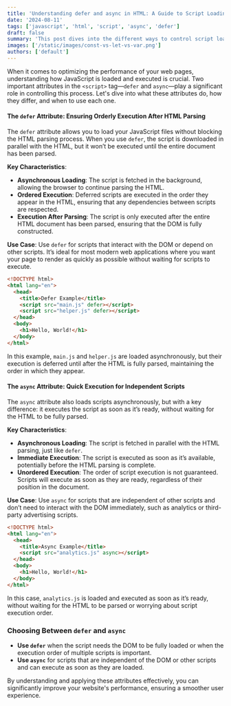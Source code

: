 ```yaml
---
title: 'Understanding defer and async in HTML: A Guide to Script Loading'
date: '2024-08-11'
tags: ['javascript', 'html', 'script', 'async', 'defer']
draft: false
summary: 'This post dives into the different ways to control script loading with attributes like defer, async, and others, ensuring your web pages are fast and responsive.'
images: ['/static/images/const-vs-let-vs-var.png']
authors: ['default']
---
```


When it comes to optimizing the performance of your web pages, understanding how JavaScript is loaded and executed is crucial. Two important attributes in the `<script>` tag—`defer` and `async`—play a significant role in controlling this process. Let's dive into what these attributes do, how they differ, and when to use each one.

#### The `defer` Attribute: Ensuring Orderly Execution After HTML Parsing

The `defer` attribute allows you to load your JavaScript files without blocking the HTML parsing process. When you use `defer`, the script is downloaded in parallel with the HTML, but it won’t be executed until the entire document has been parsed.

**Key Characteristics**:

- **Asynchronous Loading**: The script is fetched in the background, allowing the browser to continue parsing the HTML.
- **Ordered Execution**: Deferred scripts are executed in the order they appear in the HTML, ensuring that any dependencies between scripts are respected.
- **Execution After Parsing**: The script is only executed after the entire HTML document has been parsed, ensuring that the DOM is fully constructed.

**Use Case**: Use `defer` for scripts that interact with the DOM or depend on other scripts. It’s ideal for most modern web applications where you want your page to render as quickly as possible without waiting for scripts to execute.

```html
<!DOCTYPE html>
<html lang="en">
  <head>
    <title>Defer Example</title>
    <script src="main.js" defer></script>
    <script src="helper.js" defer></script>
  </head>
  <body>
    <h1>Hello, World!</h1>
  </body>
</html>
```

In this example, `main.js` and `helper.js` are loaded asynchronously, but their execution is deferred until after the HTML is fully parsed, maintaining the order in which they appear.

#### The `async` Attribute: Quick Execution for Independent Scripts

The `async` attribute also loads scripts asynchronously, but with a key difference: it executes the script as soon as it’s ready, without waiting for the HTML to be fully parsed.

**Key Characteristics**:

- **Asynchronous Loading**: The script is fetched in parallel with the HTML parsing, just like `defer`.
- **Immediate Execution**: The script is executed as soon as it’s available, potentially before the HTML parsing is complete.
- **Unordered Execution**: The order of script execution is not guaranteed. Scripts will execute as soon as they are ready, regardless of their position in the document.

**Use Case**: Use `async` for scripts that are independent of other scripts and don’t need to interact with the DOM immediately, such as analytics or third-party advertising scripts.

```html
<!DOCTYPE html>
<html lang="en">
  <head>
    <title>Async Example</title>
    <script src="analytics.js" async></script>
  </head>
  <body>
    <h1>Hello, World!</h1>
  </body>
</html>
```

In this case, `analytics.js` is loaded and executed as soon as it’s ready, without waiting for the HTML to be parsed or worrying about script execution order.

### Choosing Between `defer` and `async`

- **Use `defer`** when the script needs the DOM to be fully loaded or when the execution order of multiple scripts is important.
- **Use `async`** for scripts that are independent of the DOM or other scripts and can execute as soon as they are loaded.

By understanding and applying these attributes effectively, you can significantly improve your website's performance, ensuring a smoother user experience.
